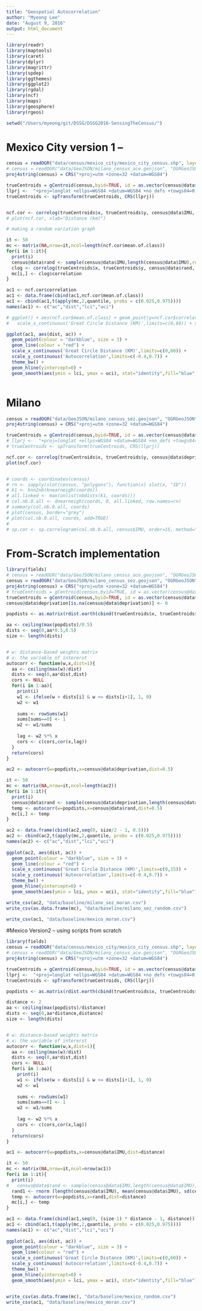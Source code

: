 ```yaml
---
title: "Geospatial Autocorrelation"
author: "Myeong Lee"
date: "August 9, 2016"
output: html_document
---
```




```r
library(readr)
library(maptools)
library(caret)
library(dplyr)
library(magrittr)
library(spdep)
library(ggthemes)
library(ggplot2)
library(rgdal)
library(ncf)
library(maps)
library(geosphere)
library(rgeos)

setwd("/Users/myeong/git/DSSG/DSSG2016-SensingTheCensus/")

```

# Mexico City version 1 -- 
```r
census = readOGR("data/census/mexico_city/mexico_city_census.shp", layer="mexico_city_census")
# census = readOGR("data/GeoJSON/milano_census_ace.geojson", "OGRGeoJSON") 
proj4string(census) = CRS("+proj=utm +zone=32 +datum=WGS84")

trueCentroids = gCentroid(census,byid=TRUE, id = as.vector(census@data$SP_ID))
llprj <-  "+proj=longlat +ellps=WGS84 +datum=WGS84 +no_defs +towgs84=0,0,0"
trueCentroids <- spTransform(trueCentroids, CRS(llprj))


ncf.cor <- correlog(trueCentroids$x, trueCentroids$y, census@data$IMU, increment=2, latlon=TRUE, resamp=50)
# plot(ncf.cor, xlab="Distance (km)")

# making a random variation graph

it <- 50
mc <- matrix(NA,nrow=it,ncol=length(ncf.cor$mean.of.class))
for(i in 1:it){
  print(i)
  census@data$rand <- sample(census@data$IMU,length(census@data$IMU),replace=F)
  clog <- correlog(trueCentroids$x, trueCentroids$y, census@data$rand, increment=2, latlon=TRUE, resamp=1)
  mc[i,] <- clog$correlation 
}

ac1 <- ncf.cor$correlation
ac1 <- data.frame(cbind(ac1,ncf.cor$mean.of.class))
ac1 <- cbind(ac1,t(apply(mc,2,quantile, probs = c(0.025,0.975))))
names(ac1) <- c("ac","dist","lci","uci")

# ggplot() + aes(ncf.cor$mean.of.class) + geom_point(y=ncf.cor$correlation) +
#   scale_x_continuous('Great Circle Distance (KM)',limits=c(0,60)) + scale_y_continuous('Autocorrelation',limits=c(-0.25,0.7)) 

ggplot(ac1, aes(dist, ac)) +
  geom_point(colour = "darkblue", size = 3) +
  geom_line(colour = "red") +
  scale_x_continuous('Great Circle Distance (KM)',limits=c(0,60)) + 
  scale_y_continuous('Autocorrelation',limits=c(-0.4,0.7)) +
  theme_bw() + 
  geom_hline(yintercept=0) +   
  geom_smooth(aes(ymin = lci, ymax = uci), stat="identity",fill="blue",colour="darkblue")



```

# Milano
```r

census = readOGR("data/GeoJSON/milano_census_sez.geojson", "OGRGeoJSON") 
proj4string(census) = CRS("+proj=utm +zone=32 +datum=WGS84")

trueCentroids = gCentroid(census,byid=TRUE, id = as.vector(census@data$SEZ2011))
# llprj <-  "+proj=longlat +ellps=WGS84 +datum=WGS84 +no_defs +towgs84=0,0,0"
# trueCentroids <- spTransform(trueCentroids, CRS(llprj))

ncf.cor <- correlog(trueCentroids$x, trueCentroids$y, census@data$deprivation, increment=0.5, latlon=TRUE, resamp=100, na.rm = TRUE)
plot(ncf.cor)


# coords <- coordinates(census)
# rn <- sapply(slot(census, "polygons"), function(x) slot(x, "ID"))
# k1 <- knn2nb(knearneigh(coords))
# all.linked <- max(unlist(nbdists(k1, coords)))
# col.nb.0.all <- dnearneigh(coords, 0, all.linked, row.names=rn)
# summary(col.nb.0.all, coords)
# plot(census, border="grey")
# plot(col.nb.0.all, coords, add=TRUE)
# 
# sp.cor <- sp.correlogram(col.nb.0.all, census$IMU, order=15, method="I", randomisation=FALSE)
```


# From-Scratch implementation

```r
library(fields)
# census = readOGR("data/GeoJSON/milano_census_ace.geojson", "OGRGeoJSON") 
census = readOGR("data/GeoJSON/milano_census_sez.geojson", "OGRGeoJSON") 
proj4string(census) = CRS("+proj=utm +zone=32 +datum=WGS84")
# trueCentroids = gCentroid(census,byid=TRUE, id = as.vector(census@data$ACE))
trueCentroids = gCentroid(census,byid=TRUE, id = as.vector(census@data$SEZ2011))
census@data$deprivation[is.na(census@data$deprivation)] <- 0

popdists <- as.matrix(rdist.earth(cbind(trueCentroids$x, trueCentroids$y), miles = F, R = NULL))

aa <- ceiling(max(popdists)/0.5)
dists <- seq(0,aa*0.5,0.5)
size <- length(dists) 


# w: distance-based weights matrix
# x: the variable of intererst 
autocorr <- function(w,x,dist=1){  
  aa <- ceiling(max(w)/dist)
  dists <- seq(0,aa*dist,dist)
  cors <- NULL
  for(i in 1:aa){
    print(i)
    w1 <- ifelse(w > dists[i] & w <= dists[i+1], 1, 0) 
    w2 <- w1
    
    sums <- rowSums(w1)
    sums[sums==0] <- 1
    w2 <- w1/sums
    
    lag <- w2 %*% x
    cors <- c(cors,cor(x,lag))    
  }
  return(cors)
}

ac2 <- autocorr(w=popdists,x=census@data$deprivation,dist=0.5)

it <- 50
mc <- matrix(NA,nrow=it,ncol=length(ac2))
for(i in 1:it){
  print(i)
  census@data$rand <- sample(census@data$deprivation,length(census@data$deprivation),replace=F)
  temp <- autocorr(w=popdists,x=census@data$rand,dist=0.5)
  mc[i,] <- temp
}

ac2 <- data.frame(cbind(ac2,seq(0, size/2 - 1, 0.5)))
ac2 <- cbind(ac2,t(apply(mc,2,quantile, probs = c(0.025,0.975))))
names(ac2) <- c("ac","dist","lci","uci")
 
ggplot(ac2, aes(dist, ac)) +
  geom_point(colour = "darkblue", size = 3) +
  geom_line(colour = "red") +
  scale_x_continuous('Great Circle Distance (KM)',limits=c(0,15)) + 
  scale_y_continuous('Autocorrelation',limits=c(-0.4,0.7)) +
  theme_bw() + 
  geom_hline(yintercept=0) +   
  geom_smooth(aes(ymin = lci, ymax = uci), stat="identity",fill="blue")

write_csv(ac2, "data/baseline/milano_sez_moran.csv")
write_csv(as.data.frame(mc), "data/baseline/milano_sez_random.csv")

write_csv(ac1, "data/baseline/mexico_moran.csv")


```


#Mexico Version2 -- using scripts from scratch
```r
library(fields)
census = readOGR("data/census/mexico_city/mexico_city_census.shp", layer="mexico_city_census")
# census = readOGR("data/GeoJSON/milano_census_ace.geojson", "OGRGeoJSON") 
proj4string(census) = CRS("+proj=utm +zone=32 +datum=WGS84")

trueCentroids = gCentroid(census,byid=TRUE, id = as.vector(census@data$SP_ID))
llprj <-  "+proj=longlat +ellps=WGS84 +datum=WGS84 +no_defs +towgs84=0,0,0"
trueCentroids <- spTransform(trueCentroids, CRS(llprj))

popdists <- as.matrix(rdist.earth(cbind(trueCentroids$x, trueCentroids$y), miles = F, R = NULL))

distance <- 2
aa <- ceiling(max(popdists)/distance)
dists <- seq(0,aa*distance,distance)
size <- length(dists) 


# w: distance-based weights matrix
# x: the variable of intererst 
autocorr <- function(w,x,dist=1){  
  aa <- ceiling(max(w)/dist)
  dists <- seq(0,aa*dist,dist)
  cors <- NULL
  for(i in 1:aa){
    print(i)
    w1 <- ifelse(w > dists[i] & w <= dists[i+1], 1, 0) 
    w2 <- w1
    
    sums <- rowSums(w1)
    sums[sums==0] <- 1
    w2 <- w1/sums
    
    lag <- w2 %*% x
    cors <- c(cors,cor(x,lag))    
  }
  return(cors)
}

ac1 <- autocorr(w=popdists,x=census@data$IMU,dist=distance)

it <- 50
mc <- matrix(NA,nrow=it,ncol=nrow(ac1))
for(i in 1:it){
  print(i)
#   census@data$rand <- sample(census@data$IMU,length(census@data$IMU),replace=F)
  rand1 <- rnorm (length(census@data$IMU), mean(census@data$IMU), sd(census@data$IMU))
  temp <- autocorr(w=popdists,x=rand1,dist=distance)
  mc[i,] <- temp
}

ac1 <- data.frame(cbind(ac1,seq(0, (size-1) * distance - 1, distance)))
ac1 <- cbind(ac1,t(apply(mc,2,quantile, probs = c(0.025,0.975))))
names(ac1) <- c("ac","dist","lci","uci")
 
ggplot(ac1, aes(dist, ac)) +
  geom_point(colour = "darkblue", size = 3) +
  geom_line(colour = "red") +
  scale_x_continuous('Great Circle Distance (KM)',limits=c(0,60)) + 
  scale_y_continuous('Autocorrelation',limits=c(-0.4,0.7)) +
  theme_bw() + 
  geom_hline(yintercept=0) +   
  geom_smooth(aes(ymin = lci, ymax = uci), stat="identity",fill="blue")


write_csv(as.data.frame(mc), "data/baseline/mexico_random.csv")
write_csv(ac1, "data/baseline/mexico_moran.csv")


```